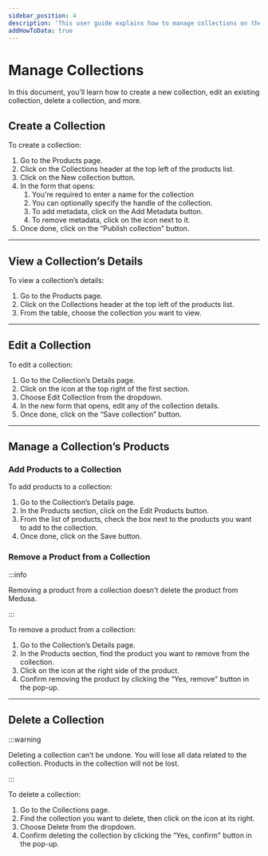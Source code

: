 ```yaml
---
sidebar_position: 4
description: 'This user guide explains how to manage collections on the Medusa Admin. Learn how to create, edit, and delete collections.'
addHowToData: true
---
```



# Manage Collections

In this document, you’ll learn how to create a new collection, edit an existing collection, delete a collection, and more.

## Create a Collection

To create a collection:

1. Go to the Products page.
2. Click on the Collections header at the top left of the products list.
3. Click on the New collection button.
4. In the form that opens:
    1. You're required to enter a name for the collection
    2. You can optionally specify the handle of the collection.
    3. To add metadata, click on the Add Metadata button.
    4. To remove metadata, click on the <UiIcon lightIcon="https://res.cloudinary.com/dza7lstvk/image/upload/v1667999273/Medusa%20Docs/UI%20Icons/7hztVhj_mj6mxu.png" darkIcon="https://res.cloudinary.com/dza7lstvk/image/upload/v1667999290/Medusa%20Docs/UI%20Icons/1yp4PNt_vzwnhf.png" alt="trash" /> icon next to it.
5. Once done, click on the “Publish collection” button.

---

## View a Collection’s Details

To view a collection’s details:

1. Go to the Products page.
2. Click on the Collections header at the top left of the products list.
3. From the table, choose the collection you want to view.

---

## Edit a Collection

To edit a collection:

1. Go to the Collection’s Details page.
2. Click on the <UiIcon lightIcon="https://res.cloudinary.com/dza7lstvk/image/upload/v1667999308/Medusa%20Docs/UI%20Icons/1ordBC6_ssysel.png" darkIcon="https://res.cloudinary.com/dza7lstvk/image/upload/v1667999326/Medusa%20Docs/UI%20Icons/dSwWYBH_stzgoi.png" alt="three dots" /> icon at the top right of the first section.
3. Choose Edit Collection from the dropdown.
4. In the new form that opens, edit any of the collection details.
5. Once done, click on the “Save collection” button.

---

## Manage a Collection’s Products

### Add Products to a Collection

To add products to a collection:

1. Go to the Collection’s Details page.
2. In the Products section, click on the Edit Products button.
3. From the list of products, check the box next to the products you want to add to the collection.
4. Once done, click on the Save button.

### Remove a Product from a Collection

:::info

Removing a product from a collection doesn't delete the product from Medusa.

:::

To remove a product from a collection:

1. Go to the Collection’s Details page.
2. In the Products section, find the product you want to remove from the collection.
3. Click on the <UiIcon lightIcon="https://res.cloudinary.com/dza7lstvk/image/upload/v1667999273/Medusa%20Docs/UI%20Icons/7hztVhj_mj6mxu.png" darkIcon="https://res.cloudinary.com/dza7lstvk/image/upload/v1667999290/Medusa%20Docs/UI%20Icons/1yp4PNt_vzwnhf.png" alt="trash" /> icon at the right side of the product.
4. Confirm removing the product by clicking the “Yes, remove" button in the pop-up.

---

## Delete a Collection

:::warning

Deleting a collection can’t be undone. You will lose all data related to the collection. Products in the collection will not be lost.

:::

To delete a collection:

1. Go to the Collections page.
2. Find the collection you want to delete, then click on the <UiIcon lightIcon="https://res.cloudinary.com/dza7lstvk/image/upload/v1667999308/Medusa%20Docs/UI%20Icons/1ordBC6_ssysel.png" darkIcon="https://res.cloudinary.com/dza7lstvk/image/upload/v1667999326/Medusa%20Docs/UI%20Icons/dSwWYBH_stzgoi.png" alt="three dots" /> icon at its right.
3. Choose Delete from the dropdown.
4. Confirm deleting the collection by clicking the “Yes, confirm" button in the pop-up.